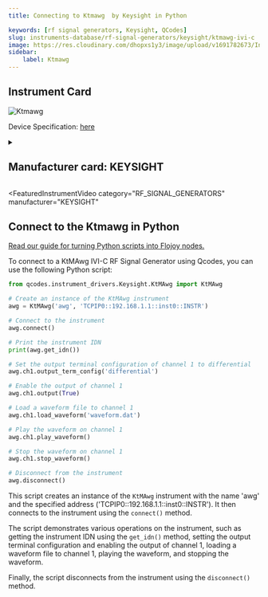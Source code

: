 ```yaml
---
title: Connecting to Ktmawg  by Keysight in Python

keywords: [rf signal generators, Keysight, QCodes] 
slug: instruments-database/rf-signal-generators/keysight/ktmawg-ivi-c 
image: https://res.cloudinary.com/dhopxs1y3/image/upload/v1691782673/Instruments/RF%20Signal%20Generator/KtMAwg-IVI-C/KtMAwg-IVI-C.jpg
sidebar:
    label: Ktmawg 
---
```



## Instrument Card



![Ktmawg](https://res.cloudinary.com/dhopxs1y3/image/upload/v1691782673/Instruments/RF%20Signal%20Generator/KtMAwg-IVI-C/KtMAwg-IVI-C.jpg)

Device Specification: [here](/instruments-database/all-instruments)

<details style={{ marginTop: "15px"}}>
<summary><h2 style={{display:'inline'}}>Manufacturer card: KEYSIGHT</h2></summary>

![KEYSIGHT](https://res.cloudinary.com/dhopxs1y3/image/upload/v1692125973/Instruments/Vendor%20Logos/Keysight.png)

Keysight Technologies, or Keysight, is an American company that manufactures electronics test and measurement equipment and software

- Headquarters: USA
- Yearly Revenue (millions, USD): 5420
- Vendor Website: [here](https://www.keysight.com/us/en/home.html)

</details>


<FeaturedInstrumentVideo
  category="RF_SIGNAL_GENERATORS"
  manufacturer="KEYSIGHT"
></FeaturedInstrumentVideo>

## Connect to the Ktmawg in Python

[Read our guide for turning Python scripts into Flojoy nodes.](https://docs.flojoy.ai/contribution/blocks/custom-flojoy-block/)


<Tabs>

<TabItem value="Flojoy" label="Flojoy" className="flojoy-instrument-tabs">

<NodeCardCollection category='RF_SIGNAL_GENERATORS' manufacturer='KEYSIGHT'></NodeCardCollection>

</TabItem>
<TabItem value="QCodes" label="QCodes">

To connect to a KtMAwg IVI-C RF Signal Generator using Qcodes, you can use the following Python script:

```python
from qcodes.instrument_drivers.Keysight.KtMAwg import KtMAwg

# Create an instance of the KtMAwg instrument
awg = KtMAwg('awg', 'TCPIP0::192.168.1.1::inst0::INSTR')

# Connect to the instrument
awg.connect()

# Print the instrument IDN
print(awg.get_idn())

# Set the output terminal configuration of channel 1 to differential
awg.ch1.output_term_config('differential')

# Enable the output of channel 1
awg.ch1.output(True)

# Load a waveform file to channel 1
awg.ch1.load_waveform('waveform.dat')

# Play the waveform on channel 1
awg.ch1.play_waveform()

# Stop the waveform on channel 1
awg.ch1.stop_waveform()

# Disconnect from the instrument
awg.disconnect()
```

This script creates an instance of the `KtMAwg` instrument with the name 'awg' and the specified address ('TCPIP0::192.168.1.1::inst0::INSTR'). It then connects to the instrument using the `connect()` method.

The script demonstrates various operations on the instrument, such as getting the instrument IDN using the `get_idn()` method, setting the output terminal configuration and enabling the output of channel 1, loading a waveform file to channel 1, playing the waveform, and stopping the waveform.

Finally, the script disconnects from the instrument using the `disconnect()` method.

</TabItem>
</Tabs>